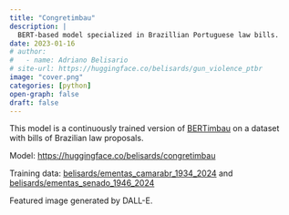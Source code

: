 ```yaml
---
title: "Congretimbau"
description: |
  BERT-based model specialized in Brazillian Portuguese law bills.
date: 2023-01-16
# author: 
#   - name: Adriano Belisario
# site-url: https://huggingface.co/belisards/gun_violence_ptbr
image: "cover.png"
categories: [python]
open-graph: false
draft: false
---
```


This model is a continuously trained version of [BERTimbau](https://huggingface.co/neuralmind/bert-large-portuguese-cased) on a dataset with bills of Brazilian law proposals.

Model: [https://huggingface.co/belisards/congretimbau](https://huggingface.co/belisards/congretimbau)

Training data: [belisards/ementas_camarabr_1934_2024](https://huggingface.co/datasets/belisards/ementas_camarabr_1934_2024) and [belisards/ementas_senado_1946_2024](https://huggingface.co/datasets/belisards/ementas_senado_1946_2024)

Featured image generated by DALL-E.
